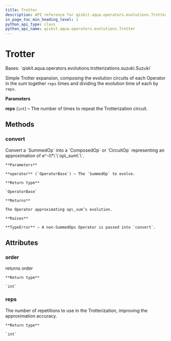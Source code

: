 ```yaml
---
title: Trotter
description: API reference for qiskit.aqua.operators.evolutions.Trotter
in_page_toc_min_heading_level: 1
python_api_type: class
python_api_name: qiskit.aqua.operators.evolutions.Trotter
---
```


# Trotter

<Class id="qiskit.aqua.operators.evolutions.Trotter" github="https://github.com/qiskit-community/qiskit-aqua/tree/stable/0.9/qiskit/aqua/operators/evolutions/trotterizations/trotter.py" signature="Trotter(reps=1)">
  Bases: `qiskit.aqua.operators.evolutions.trotterizations.suzuki.Suzuki`

  Simple Trotter expansion, composing the evolution circuits of each Operator in the sum together `reps` times and dividing the evolution time of each by `reps`.

  **Parameters**

  **reps** (`int`) – The number of times to repeat the Trotterization circuit.

  ## Methods

  ### convert

  <Function id="qiskit.aqua.operators.evolutions.Trotter.convert" name="convert" signature="Trotter.convert(operator)">
    Convert a `SummedOp` into a `ComposedOp` or `CircuitOp` representing an approximation of e^-i\*\`\`op\_sum\`\`.

    **Parameters**

    **operator** (`OperatorBase`) – The `SummedOp` to evolve.

    **Return type**

    `OperatorBase`

    **Returns**

    The Operator approximating op\_sum’s evolution.

    **Raises**

    **TypeError** – A non-SummedOps Operator is passed into `convert`.
  </Function>

  ## Attributes

  ### order

  <Attribute id="qiskit.aqua.operators.evolutions.Trotter.order" name="order">
    returns order

    **Return type**

    `int`
  </Attribute>

  ### reps

  <Attribute id="qiskit.aqua.operators.evolutions.Trotter.reps" name="reps">
    The number of repetitions to use in the Trotterization, improving the approximation accuracy.

    **Return type**

    `int`
  </Attribute>
</Class>

